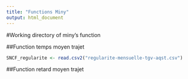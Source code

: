 ```yaml
---
title: "Functions Miny"
output: html_document
---
```


#Working directory of miny's function


##Function temps moyen trajet
```r
SNCF_regularite <- read.csv2("regularite-mensuelle-tgv-aqst.csv")
```

##Function retard moyen trajet
